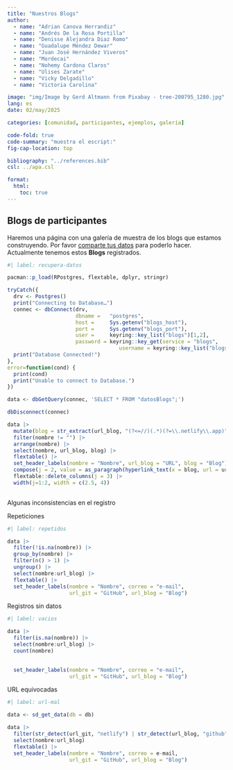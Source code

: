 ```yaml
---
title: "Nuestros Blogs"
author: 
  - name: "Adrian Canova Herrandiz"
  - name: "Andrés De la Rosa Portilla"
  - name: "Denisse Alejandra Diaz Romo"
  - name: "Guadalupe Méndez Dewar"
  - name: "Juan José Hernández Viveros"
  - name: "Mordecai"
  - name: "Nohemy Cardona Claros"
  - name: "Ulises Zarate"
  - name: "Vicky Delgadillo"
  - name: "Victoria Carolina"

image: "img/Image by Gerd Altmann from Pixabay - tree-200795_1280.jpg"
lang: es
date: 02/may/2025

categories: [comunidad, participantes, ejemplos, galería]

code-fold: true
code-summary: "muestra el escript:"
fig-cap-location: top

bibliography: "../references.bib"
csl: ../apa.csl

format: 
  html:
    toc: true
---
```



## Blogs de participantes

Haremos una página con una galería de muestra de los blogs que estamos construyendo. Por favor [comparte tus datos](https://miequiz.shinyapps.io/listaBlogs/ ) para poderlo hacer. Actualmente tenemos estos **Blogs** registrados.


```r
#| label: recupera-datos

pacman::p_load(RPostgres, flextable, dplyr, stringr)

tryCatch({
  drv <- Postgres()
  print("Connecting to Database…")
  connec <- dbConnect(drv, 
                      dbname =   "postgres",
                      host =     Sys.getenv("blogs_host"), 
                      port =     Sys.getenv("blogs_port"),
                      user =     keyring::key_list("blogs")[1,2],
                      password = keyring::key_get(service = "blogs", 
                                    username = keyring::key_list("blogs")[1,2]))
  print("Database Connected!")
},
error=function(cond) {
  print(cond)
  print("Unable to connect to Database.")
})

data <- dbGetQuery(connec, 'SELECT * FROM "datosBlogs";')

dbDisconnect(connec)

data |> 
  mutate(blog = str_extract(url_blog, "(?<=//)(.*)(?=\\.netlify\\.app)")) |> 
  filter(nombre != "") |>     
  arrange(nombre) |> 
  select(nombre, url_blog, blog) |> 
  flextable() |> 
  set_header_labels(nombre = "Nombre", url_blog = "URL", blog = "Blog") |> 
  compose(j = 2, value = as_paragraph(hyperlink_text(x = blog, url = url_blog))) |> 
  flextable::delete_columns(j = 3) |> 
  width(j=1:2, width = c(2.5, 4))
  
```

Algunas inconsistencias en el registro

Repeticiones

```r
#| label: repetidos

data |>
  filter(!is.na(nombre)) |> 
  group_by(nombre) |>
  filter(n() > 1) |>
  ungroup() |> 
  select(nombre:url_blog) |> 
  flextable() |> 
  set_header_labels(nombre = "Nombre", correo = "e-mail", 
                    url_git = "GitHub", url_blog = "Blog")
```

Registros sin datos

```r
#| label: vacios

data |>
  filter(is.na(nombre)) |> 
  select(nombre:url_blog) |> 
  count(nombre)

  
  set_header_labels(nombre = "Nombre", correo = "e-mail", 
                    url_git = "GitHub", url_blog = "Blog")
```

URL equivocadas

```r
#| label: url-mal

data <- sd_get_data(db = db)

data |>
  filter(str_detect(url_git, "netlify") | str_detect(url_blog, "github") ) |> 
  select(nombre:url_blog)
  flextable() |> 
  set_header_labels(nombre = "Nombre", correo = e-mail, 
                    url_git = "GitHub", url_blog = "Blog")
```

